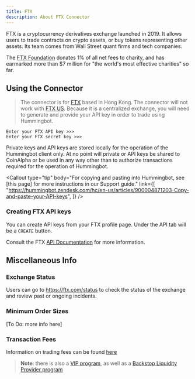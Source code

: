 ```yaml
---
title: FTX
description: About FTX Connector
---
```



FTX is a cryptocurrency derivatives exchange launched in 2019. It allows users to trade contracts on crypto assets, or buy tokens representing other assets. Its team comes from Wall Street quant firms and tech companies.

The [FTX Foundation](ftx.com/foundation) donates 1% of all net fees to charity, and has earmarked more than \$7 million for "the world's most effective charities" so far.

## Using the Connector

> The connector is for [FTX](https://ftx.com) based in Hong Kong. The connector will not work with [FTX US](https://ftx.us). Because it is a centralized exchange, you will need to generate and provide your API key in order to trade using Hummingbot.

```
Enter your FTX API key >>>
Enter your FTX secret key >>>
```

Private keys and API keys are stored locally for the operation of the Hummingbot client only. At no point will private or API keys be shared to CoinAlpha or be used in any way other than to authorize transactions required for the operation of Hummingbot.

<Callout
  type="tip"
  body="For copying and pasting into Hummingbot, see [this page] for more instructions in our Support guide."
  link={[
    "https://hummingbot.zendesk.com/hc/en-us/articles/900004871203-Copy-and-paste-your-API-keys",
  ]}
/>

### Creating FTX API keys

You can create API keys from your FTX profile page. Under the API tab will be a `CREATE` button.

Consult the FTX [API Documentation](https://help.ftx.com/hc/en-us/articles/360028807171-api-docs) for more information.

<Callout
  type="warning"
  body="For API key permissions, we recommend using only #orders# enabled (read and write) API keys; enabling #withdraw, transfer, or the equivalent# is unnecessary for current Hummingbot strategies."
/>

## Miscellaneous Info

### Exchange Status

Users can go to https://ftx.com/status to check the status of the exchange and review past or ongoing incidents.

### Minimum Order Sizes

[To Do: more info here]

### Transaction Fees

Information on trading fees can be found [here](https://help.ftx.com/hc/en-us/articles/360024479432-Fees)

> **Note**: there is also a [VIP program](https://help.ftx.com/hc/en-us/articles/360032890872-VIP-program), as well as a [Backstop Liquidity Provider program](https://help.ftx.com/hc/en-us/articles/360024479392)
